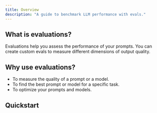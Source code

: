 ```yaml
---
title: Overview
description: "A guide to benchmark LLM performance with evals."
---
```


## What is evaluations?
Evaluations help you assess the performance of your prompts. You can create custom evals to measure different dimensions of output quality.

## Why use evaluations?
- To measure the quality of a prompt or a model.
- To find the best prompt or model for a specific task.
- To optimize your prompts and models.

## Quickstart

<CardGroup cols={2}>
<Card title="Create an LLM-as-judge evaluator" href="../evaluation/llm-evals/llm-evaluator">

</Card>
<Card title="Create a human evaluator" href="../evaluation/human-evals/human-evals-setup">
</Card>

<Card title="Run experiments with testsets" href="../evaluation/experiments/overview">
</Card>
</CardGroup>

